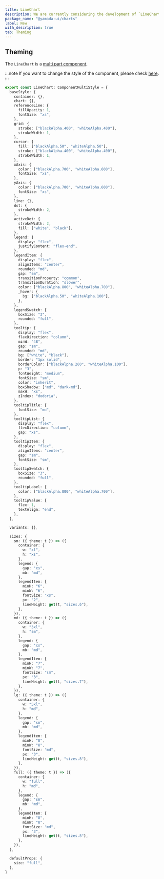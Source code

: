 ```yaml
---
title: LineChart
description: We are currently considering the development of `LineChart`.
package_name: "@yamada-ui/charts"
label: New
with_description: true
tab: Theming
---
```


## Theming

The `LineChart` is a [multi part component](/styled-system/theming/component-style#multi-part-components).

:::note
If you want to change the style of the component, please check [here](/styled-system/theming/customize-theme#changing-the-style-of-components).
:::

```ts
export const LineChart: ComponentMultiStyle = {
  baseStyle: {
    container: {},
    chart: {},
    referenceLine: {
      fillOpacity: 1,
      fontSize: "xs",
    },
    grid: {
      stroke: ["blackAlpha.400", "whiteAlpha.400"],
      strokeWidth: 1,
    },
    cursor: {
      fill: ["blackAlpha.50", "whiteAlpha.50"],
      stroke: ["blackAlpha.400", "whiteAlpha.400"],
      strokeWidth: 1,
    },
    xAxis: {
      color: ["blackAlpha.700", "whiteAlpha.600"],
      fontSize: "xs",
    },
    yAxis: {
      color: ["blackAlpha.700", "whiteAlpha.600"],
      fontSize: "xs",
    },
    line: {},
    dot: {
      strokeWidth: 2,
    },
    activeDot: {
      strokeWidth: 2,
      fill: ["white", "black"],
    },
    legend: {
      display: "flex",
      justifyContent: "flex-end",
    },
    legendItem: {
      display: "flex",
      alignItems: "center",
      rounded: "md",
      gap: "sm",
      transitionProperty: "common",
      transitionDuration: "slower",
      color: ["blackAlpha.800", "whiteAlpha.700"],
      _hover: {
        bg: ["blackAlpha.50", "whiteAlpha.100"],
      },
    },
    legendSwatch: {
      boxSize: "3",
      rounded: "full",
    },
    tooltip: {
      display: "flex",
      flexDirection: "column",
      minW: "48",
      gap: "sm",
      rounded: "md",
      bg: ["white", "black"],
      border: "1px solid",
      borderColor: ["blackAlpha.200", "whiteAlpha.100"],
      p: "3",
      fontWeight: "medium",
      fontSize: "sm",
      color: "inherit",
      boxShadow: ["md", "dark-md"],
      maxW: "xs",
      zIndex: "dodoria",
    },
    tooltipTitle: {
      fontSize: "md",
    },
    tooltipList: {
      display: "flex",
      flexDirection: "column",
      gap: "xs",
    },
    tooltipItem: {
      display: "flex",
      alignItems: "center",
      gap: "sm",
      fontSize: "sm",
    },
    tooltipSwatch: {
      boxSize: "3",
      rounded: "full",
    },
    tooltipLabel: {
      color: ["blackAlpha.800", "whiteAlpha.700"],
    },
    tooltipValue: {
      flex: 1,
      textAlign: "end",
    },
  },

  variants: {},

  sizes: {
    sm: ({ theme: t }) => ({
      container: {
        w: "xl",
        h: "xs",
      },
      legend: {
        gap: "xs",
        mb: "md",
      },
      legendItem: {
        minH: "6",
        minW: "6",
        fontSize: "xs",
        px: "2",
        lineHeight: get(t, "sizes.6"),
      },
    }),
    md: ({ theme: t }) => ({
      container: {
        w: "3xl",
        h: "sm",
      },
      legend: {
        gap: "xs",
        mb: "md",
      },
      legendItem: {
        minH: "7",
        minW: "7",
        fontSize: "sm",
        px: "3",
        lineHeight: get(t, "sizes.7"),
      },
    }),
    lg: ({ theme: t }) => ({
      container: {
        w: "5xl",
        h: "md",
      },
      legend: {
        gap: "sm",
        mb: "md",
      },
      legendItem: {
        minH: "8",
        minW: "8",
        fontSize: "md",
        px: "3",
        lineHeight: get(t, "sizes.8"),
      },
    }),
    full: ({ theme: t }) => ({
      container: {
        w: "full",
        h: "md",
      },
      legend: {
        gap: "sm",
        mb: "md",
      },
      legendItem: {
        minH: "8",
        minW: "8",
        fontSize: "md",
        px: "3",
        lineHeight: get(t, "sizes.8"),
      },
    }),
  },

  defaultProps: {
    size: "full",
  },
}
```
